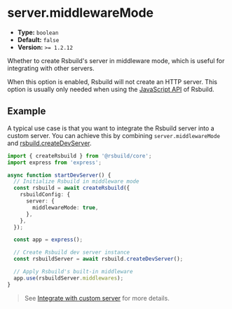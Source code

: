 # server.middlewareMode

- **Type:** `boolean`
- **Default:** `false`
- **Version:** `>= 1.2.12`

Whether to create Rsbuild's server in middleware mode, which is useful for integrating with other servers.

When this option is enabled, Rsbuild will not create an HTTP server. This option is usually only needed when using the [JavaScript API](/api/start/) of Rsbuild.

## Example

A typical use case is that you want to integrate the Rsbuild server into a custom server. You can achieve this by combining `server.middlewareMode` and [rsbuild.createDevServer](/api/javascript-api/instance#rsbuildcreatedevserver).

```ts
import { createRsbuild } from '@rsbuild/core';
import express from 'express';

async function startDevServer() {
  // Initialize Rsbuild in middleware mode
  const rsbuild = await createRsbuild({
    rsbuildConfig: {
      server: {
        middlewareMode: true,
      },
    },
  });

  const app = express();

  // Create Rsbuild dev server instance
  const rsbuildServer = await rsbuild.createDevServer();

  // Apply Rsbuild's built-in middleware
  app.use(rsbuildServer.middlewares);
}
```

> See [Integrate with custom server](/api/javascript-api/dev-server-api#integrate-with-custom-server) for more details.
